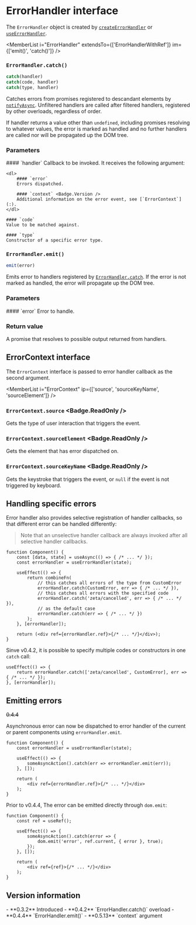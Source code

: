 <Module name="zeta-dom-react" />

# ErrorHandler interface

The `ErrorHandler` object is created by [`createErrorHandler`](:) or [`useErrorHandler`](:).

<MemberList
    i="ErrorHandler"
    extendsTo={['ErrorHandlerWithRef']}
    im={['emit()', 'catch()']}
/>

### `ErrorHandler.catch()`

```javascript
catch(handler)
catch(code, handler)
catch(type, handler)
```

Catches errors from promises registered to descandant elements by [`notifyAsync`](:).
Unfiltered handlers are called after filtered handlers, registered by other overloads, regardless of order.

If handler returns a value other than `undefined`, including promises resolving to whatever values,
the error is marked as handled and no further handlers are called nor will be propagated up the DOM tree.

### Parameters

<dl>
    #### `handler`
    Callback to be invoked. It receives the following argument:

    <dl>
        #### `error`
        Errors dispatched.

        #### `context` <Badge.Version />
        Additional information on the error event, see [`ErrorContext`](:).
    </dl>

    #### `code`
    Value to be matched against.

    #### `type`
    Constructor of a specific error type.

</dl>

### `ErrorHandler.emit()`

```javascript
emit(error)
```

Emits error to handlers registered by [`ErrorHandler.catch`](:).
If the error is not marked as handled, the error will propagate up the DOM tree.

### Parameters

<dl>
    #### `error`
    Error to handle.

</dl>

### Return value

A promise that resolves to possible output returned from handlers.

## ErrorContext interface

The `ErrorContext` interface is passed to error handler callback as the second argument.

<MemberList
    i="ErrorContext"
    ip={['source', 'sourceKeyName', 'sourceElement']}
/>

### `ErrorContext.source` <Badge.ReadOnly />

Gets the type of user interaction that triggers the event.

### `ErrorContext.sourceElement` <Badge.ReadOnly />

Gets the element that has error dispatched on.

### `ErrorContext.sourceKeyName` <Badge.ReadOnly />

Gets the keystroke that triggers the event, or `null` if the event is not triggered by keyboard.

## Handling specific errors

Error handler also provides selective registration of handler callbacks, so that different error can be handled differently:

> Note that an unselective handler callback are always invoked after all selective handler callbacks.


```tsx
function Component() {
    const [data, state] = useAsync(() => { /* ... */ });
    const errorHandler = useErrorHandler(state);

    useEffect(() => {
        return combineFn(
            // this catches all errors of the type from CustomError
            errorHandler.catch(CustomError, err => { /* ... */ }),
            // this catches all errors with the specified code
            errorHandler.catch('zeta/cancelled', err => { /* ... */ }),
            // as the default case
            errorHandler.catch(err => { /* ... */ })
        );
    }, [errorHandler]);

    return (<div ref={errorHandler.ref}>{/* ... */}</div>);
}
```

Sinve v0.4.2, it is possible to specify multiple codes or constructors in one `catch` call:

```tsx
useEffect(() => {
    return errorHandler.catch(['zeta/cancelled', CustomError], err => { /* ... */ });
}, [errorHandler]);
```

## Emitting errors

~~0.4.4~~

Asynchronous error can now be dispatched to error handler of the current or parent components using `errorHandler.emit`.

```tsx
function Component() {
    const errorHandler = useErrorHandler(state);

    useEffect(() => {
        someAsyncAction().catch(err => errorHandler.emit(err));
    }, []);

    return (
        <div ref={errorHandler.ref}>{/* ... */}</div>
    );
}
```
Prior to v0.4.4, The error can be emitted directly through `dom.emit`:

```tsx
function Component() {
    const ref = useRef();

    useEffect(() => {
        someAsyncAction().catch(error => {
            dom.emit('error', ref.current, { error }, true);
        });
    }, []);

    return (
        <div ref={ref}>{/* ... */}</div>
    );
}
```


## Version information

<VersionTimeline module="zeta-dom-react">
- **0.3.2** Introduced
- **0.4.2** `ErrorHandler.catch()` overload
- **0.4.4** `ErrorHandler.emit()`
- **0.5.13** `context` argument
</VersionTimeline>
